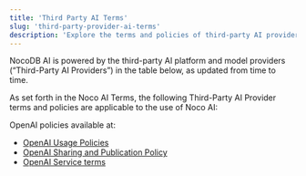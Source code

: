 ```yaml
---
title: 'Third Party AI Terms'
slug: 'third-party-provider-ai-terms'
description: 'Explore the terms and policies of third-party AI providers powering NocoDB AI.'
---
```


NocoDB AI is powered by the third-party AI platform and model providers (“Third-Party AI Providers”) in the table below, as updated from time to time.

As set forth in the Noco AI Terms, the following Third-Party AI Provider terms and policies are applicable to the use of Noco AI:

OpenAI policies available at:
- [OpenAI Usage Policies](https://openai.com/policies/usage-policies)
- [OpenAI Sharing and Publication Policy](https://openai.com/policies/sharing-publication-policy)
- [OpenAI Service terms](https://openai.com/policies/service-terms)

